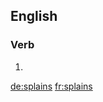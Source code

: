 ==English==

===Verb===
{{head|en}}

# {{en-third-person singular of|splain}}

[[de:splains]]
[[fr:splains]]